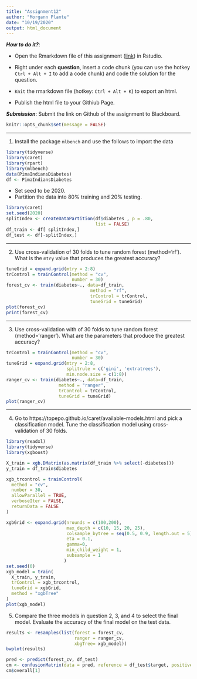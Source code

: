 ```yaml
---
title: "Assignment12"
author: "Morgann Plante"
date: "10/19/2020"
output: html_document
---
```


***How to do it?***: 

- Open the Rmarkdown file of this assignment ([link](fa2020_assignment12.Rmd)) in Rstudio. 

- Right under each **question**, insert  a code chunk (you can use the hotkey `Ctrl + Alt + I` to add a code chunk) and code the solution for the question. 

- `Knit` the rmarkdown file (hotkey: `Ctrl + Alt + K`) to export an html.  

-  Publish the html file to your Githiub Page. 

***Submission***: Submit the link on Github of the assignment to Blackboard.

```r
knitr::opts_chunk$set(message = FALSE)
```


-------

1. Install the package `mlbench` and use the follows to import the data

```r
library(tidyverse)
library(caret)
library(rpart)
library(mlbench)
data(PimaIndiansDiabetes)
df <- PimaIndiansDiabetes
```

- Set seed to be 2020. 
- Partition the data into 80% training and 20% testing.  
```r
library(caret)
set.seed(2020)
splitIndex <- createDataPartition(df$diabetes , p = .80, 
                                  list = FALSE)
df_train <- df[ splitIndex,]
df_test <- df[-splitIndex,]
```

-------

2. Use cross-validation of 30 folds to tune random forest (method='rf').  What is the `mtry` value that produces the greatest accuracy?
```r
tuneGrid = expand.grid(mtry = 2:8)
trControl = trainControl(method = "cv",
                         number = 30)
forest_cv <- train(diabetes~., data=df_train, 
                                method = "rf", 
                                trControl = trControl,
                                tuneGrid = tuneGrid)
plot(forest_cv)
print(forest_cv)
```
 
-------

3. Use cross-validation with of 30 folds to tune random forest (method='ranger').  What are the parameters that produce the greatest accuracy?
```r
trControl = trainControl(method = "cv",
                         number = 30)
tuneGrid = expand.grid(mtry = 2:8,
                       splitrule = c('gini', 'extratrees'),
                       min.node.size = c(1:8))
ranger_cv <- train(diabetes~., data=df_train, 
                    method = "ranger", 
                    trControl = trControl,
                    tuneGrid = tuneGrid)
plot(ranger_cv)
```

-------

4. Go to https://topepo.github.io/caret/available-models.html and pick a classification model.  Tune the classification model using cross-validation of 30 folds. 
```r
library(readxl)
library(tidyverse)
library(xgboost)

X_train = xgb.DMatrix(as.matrix(df_train %>% select(-diabetes)))
y_train = df_train$diabetes

xgb_trcontrol = trainControl(
  method = "cv",
  number = 30,  
  allowParallel = TRUE,
  verboseIter = FALSE,
  returnData = FALSE
)

xgbGrid <- expand.grid(nrounds = c(100,200),
                       max_depth = c(10, 15, 20, 25),
                       colsample_bytree = seq(0.5, 0.9, length.out = 5),
                       eta = 0.1,
                       gamma=0,
                       min_child_weight = 1,
                       subsample = 1
                      )
set.seed(0) 
xgb_model = train(
  X_train, y_train,  
  trControl = xgb_trcontrol,
  tuneGrid = xgbGrid,
  method = "xgbTree"
)
plot(xgb_model)
```

5. Compare the three models in question 2, 3, and 4 to select the final model.  Evaluate the accuracy of the final model on the test data. 
```r
results <- resamples(list(forest = forest_cv,
                          ranger = ranger_cv,
                          xbgTree= xgb_model))
bwplot(results)

pred <- predict(forest_cv, df_test)
cm <- confusionMatrix(data = pred, reference = df_test$target, positive = "pos")
cm$overall[1]
```

